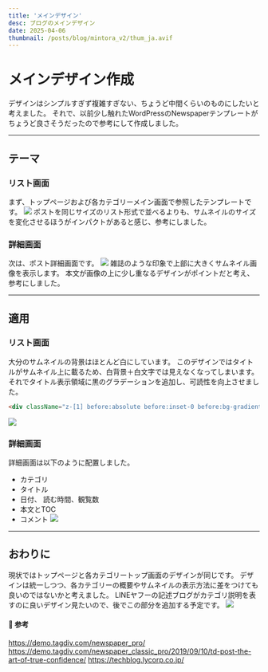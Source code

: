 ```yaml
---
title: 'メインデザイン'
desc: ブログのメインデザイン
date: 2025-04-06
thumbnail: /posts/blog/mintora_v2/thum_ja.avif
---
```


<h1>メインデザイン作成</h1>

デザインはシンプルすぎず複雑すぎない、ちょうど中間くらいのものにしたいと考えました。
それで、以前少し触れたWordPressのNewspaperテンプレートがちょうど良さそうだったので参考にして作成しました。

---

## テーマ
### リスト画面
まず、トップページおよび各カテゴリーメイン画面で参照したテンプレートです。
![](/posts/blog/mintora_v2/newspaper.avif)
ポストを同じサイズのリスト形式で並べるよりも、サムネイルのサイズを変化させるほうがインパクトがあると感じ、参考にしました。

### 詳細画面
次は、ポスト詳細画面です。
![](/posts/blog/mintora_v2/arts.avif)
雑誌のような印象で上部に大きくサムネイル画像を表示します。
本文が画像の上に少し重なるデザインがポイントだと考え、参考にしました。

---
## 適用
### リスト画面
大分のサムネイルの背景はほとんど白にしています。
このデザインではタイトルがサムネイル上に載るため、白背景＋白文字では見えなくなってしまいます。
それでタイトル表示領域に黒のグラデーションを追加し、可読性を向上させました。
```html
<div className="z-[1] before:absolute before:inset-0 before:bg-gradient-to-t before:from-black before:via-transparent before:to-transparent before:opacity-70" />
```
![](/posts/blog/mintora_v2/main_ja.avif)

### 詳細画面
詳細画面は以下のように配置しました。
- カテゴリ
- タイトル
- 日付、 読む時間、観覧数
- 本文とTOC
- コメント
![](/posts/blog/mintora_v2/detail_ja.avif)

---

## おわりに
現状ではトップページと各カテゴリートップ画面のデザインが同じです。
デザインは統一しつつ、各カテゴリーの概要やサムネイルの表示方法に差をつけても良いのではないかと考えました。
LINEヤフーの記述ブログがカテゴリ説明を表すのに良いデザイン見たいので、後でこの部分を追加する予定です。
![](/posts/blog/mintora_v2/lycorp.avif)

#### 🔗 参考
https://demo.tagdiv.com/newspaper_pro/
https://demo.tagdiv.com/newspaper_classic_pro/2019/09/10/td-post-the-art-of-true-confidence/
https://techblog.lycorp.co.jp/
